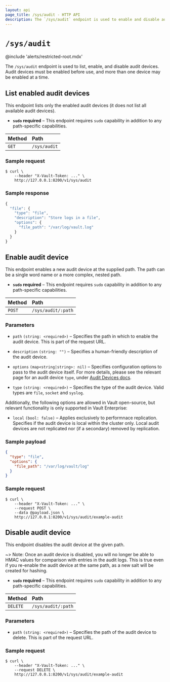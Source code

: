 ```yaml
---
layout: api
page_title: /sys/audit - HTTP API
description: The `/sys/audit` endpoint is used to enable and disable audit devices.
---
```


# `/sys/audit`

@include 'alerts/restricted-root.mdx'

The `/sys/audit` endpoint is used to list, enable, and disable audit devices.
Audit devices must be enabled before use, and more than one device may be
enabled at a time.

## List enabled audit devices

This endpoint lists only the enabled audit devices (it does not list all
available audit devices).

- **`sudo` required** – This endpoint requires `sudo` capability in addition to
  any path-specific capabilities.

| Method | Path         |
| :----- | :----------- |
| `GET`  | `/sys/audit` |

### Sample request

```shell-session
$ curl \
    --header "X-Vault-Token: ..." \
    http://127.0.0.1:8200/v1/sys/audit
```

### Sample response

```javascript
{
  "file": {
    "type": "file",
    "description": "Store logs in a file",
    "options": {
      "file_path": "/var/log/vault.log"
    }
  }
}
```

## Enable audit device

This endpoint enables a new audit device at the supplied path. The path can be a
single word name or a more complex, nested path.

- **`sudo` required** – This endpoint requires `sudo` capability in addition to
  any path-specific capabilities.

| Method | Path               |
| :----- | :----------------- |
| `POST` | `/sys/audit/:path` |

### Parameters

- `path` `(string: <required>)` – Specifies the path in which to enable the audit
  device. This is part of the request URL.

- `description` `(string: "")` – Specifies a human-friendly description of the
  audit device.

- `options` `(map<string|string>: nil)` – Specifies configuration options to pass to the audit device itself.
  For more details, please see the relevant page for an audit device `type`, under [Audit Devices docs](/vault/docs/audit).

- `type` `(string: <required>)` – Specifies the type of the audit device.
  Valid types are `file`, `socket` and `syslog`.

Additionally, the following options are allowed in Vault open-source, but
relevant functionality is only supported in Vault Enterprise:

- `local` `(bool: false)` – Applies exclusively to performnace replication. Specifies if the audit device is local within the cluster only. Local
  audit devices are not replicated nor (if a secondary) removed by replication.

### Sample payload

```json
{
  "type": "file",
  "options": {
    "file_path": "/var/log/vault/log"
  }
}
```

### Sample request

```shell-session
$ curl \
    --header "X-Vault-Token: ..." \
    --request POST \
    --data @payload.json \
    http://127.0.0.1:8200/v1/sys/audit/example-audit
```

## Disable audit device

This endpoint disables the audit device at the given path.

~> Note: Once an audit device is disabled, you will no longer be able to HMAC values
for comparison with entries in the audit logs. This is true even if you re-enable
the audit device at the same path, as a new salt will be created for hashing.

- **`sudo` required** – This endpoint requires `sudo` capability in addition to
  any path-specific capabilities.

| Method   | Path               |
| :------- | :----------------- |
| `DELETE` | `/sys/audit/:path` |

### Parameters

- `path` `(string: <required>)` – Specifies the path of the audit device to
  delete. This is part of the request URL.

### Sample request

```shell-session
$ curl \
    --header "X-Vault-Token: ..." \
    --request DELETE \
    http://127.0.0.1:8200/v1/sys/audit/example-audit
```
